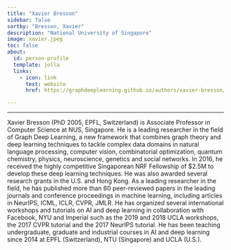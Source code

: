 ```yaml
---
title: "Xavier Bresson"
sidebar: false
sortby: "Bresson, Xavier"
description: "National University of Singapore"
image: xavier.jpeg
toc: false
about:
  id: person-profile
  template: jolla
  links:
    - icon: link
      text: website
      href: https://graphdeeplearning.github.io/authors/xavier-bresson/

---
```

---

:::{#person-profile}
:::

Xavier Bresson (PhD 2005, EPFL, Switzerland) is Associate Professor in Computer Science at NUS, Singapore. He is a leading researcher in the field of Graph Deep Learning, a new framework that combines graph theory and deep learning techniques to tackle complex data domains in natural language processing, computer vision, combinatorial optimization, quantum chemistry, physics, neuroscience, genetics and social networks. In 2016, he received the highly competitive Singaporean NRF Fellowship of $2.5M to develop these deep learning techniques. He was also awarded several research grants in the U.S. and Hong Kong. As a leading researcher in the field, he has published more than 60 peer-reviewed papers in the leading journals and conference proceedings in machine learning, including articles in NeurIPS, ICML, ICLR, CVPR, JMLR. He has organized several international workshops and tutorials on AI and deep learning in collaboration with Facebook, NYU and Imperial such as the 2019 and 2018 UCLA workshops, the 2017 CVPR tutorial and the 2017 NeurIPS tutorial. He has been teaching undergraduate, graduate and industrial courses in AI and deep learning since 2014 at EPFL (Switzerland), NTU (Singapore) and UCLA (U.S.).